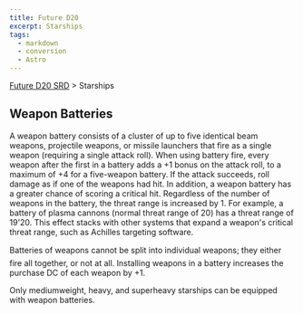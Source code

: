 ```yaml
---
title: Future D20
excerpt: Starships
tags:
  - markdown
  - conversion
  - Astro
---
```






[Future D20 SRD]( / ) > Starships




## Weapon Batteries


A weapon battery consists of a cluster of up to five identical beam weapons, projectile weapons, or missile launchers that fire as a single weapon (requiring a single attack roll). When using battery fire, every weapon after the first in a battery adds a +1 bonus on the attack roll, to a maximum of +4 for a five-weapon battery. If the attack succeeds, roll damage as if one of the weapons had hit. In addition, a weapon battery has a greater chance of scoring a critical hit. Regardless of the number of weapons in the battery, the threat range is increased by 1. For example, a battery of plasma cannons (normal threat range of 20) has a threat range of 19'20. This effect stacks with other systems that expand a weapon's critical threat range, such as Achilles targeting software.


Batteries of weapons cannot be split into individual weapons; they either fire all together, or not at all. Installing weapons in a battery increases the purchase DC of each weapon by +1.


Only mediumweight, heavy, and superheavy starships can be equipped with weapon batteries.



